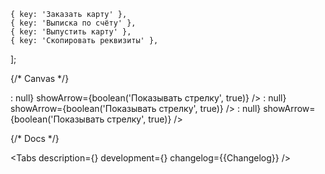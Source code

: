

    { key: 'Заказать карту' },
    { key: 'Выписка по счёту' },
    { key: 'Выпустить карту' },
    { key: 'Скопировать реквизиты' },
];


<Meta
    title='Components/CustomPickerButton'
    component={CustomPickerButton}
    id='CustomPickerButton'
/>

{/* Canvas */}

<Story name='CustomPickerButton'>
    <CustomPickerButton
        backgroundColor={color('backgroundColor', '#FF45C3')}
        contentColor={select('contentColor', CONTENT_COLORS, 'white')}
        stateType={select('stateType', STATE_TYPES, 'darkening')}
        options={options}
        label={text('label', 'Действие')}
        size={select('size', [32 , 40 , 48 , 56 , 64 , 72], 56)}
        variant={select('variant', ['default', 'compact'])}
        disabled={boolean('disabled', false)}
        loading={boolean('loading', false)}
        leftAddons={boolean('Иконка слева', false) ? <StarMIcon /> : null}
        showArrow={boolean('Показывать стрелку', true)}
    />
</Story>

<Story name='CustomPickerButtonMobile'>
    <CustomPickerButtonMobile
        backgroundColor={color('backgroundColor', '#FF45C3')}
        contentColor={select('contentColor', CONTENT_COLORS, 'white')}
        stateType={select('stateType', STATE_TYPES, 'darkening')}
        options={options}
        label={text('label', 'Действие')}
        size={select('size', [32 , 40 , 48 , 56 , 64 , 72], 56)}
        variant={select('variant', ['default', 'compact'])}
        disabled={boolean('disabled', false)}
        loading={boolean('loading', false)}
        leftAddons={boolean('Иконка слева', false) ? <StarMIcon /> : null}
        showArrow={boolean('Показывать стрелку', true)}
    />
</Story>

<Story name='CustomPickerButtonDesktop'>
    <CustomPickerButtonDesktop
        backgroundColor={color('backgroundColor', '#FF45C3')}
        contentColor={select('contentColor', CONTENT_COLORS, 'white')}
        stateType={select('stateType', STATE_TYPES, 'darkening')}
        options={options}
        label={text('label', 'Действие')}
        size={select('size', [32 , 40 , 48 , 56 , 64 , 72], 56)}
        variant={select('variant', ['default', 'compact'])}
        disabled={boolean('disabled', false)}
        loading={boolean('loading', false)}
        leftAddons={boolean('Иконка слева', false) ? <StarMIcon /> : null}
        showArrow={boolean('Показывать стрелку', true)}
    />
</Story>

{/* Docs */}

<ComponentHeader
    name='CustomPickerButton'
    children='Кнопка используется для скрытия редких или одинаковых по контексту действий.'
/>

<Tabs
    description={<Description />}
    development={<Development />}
    changelog={<Markdown>{Changelog}</Markdown>}
/>
